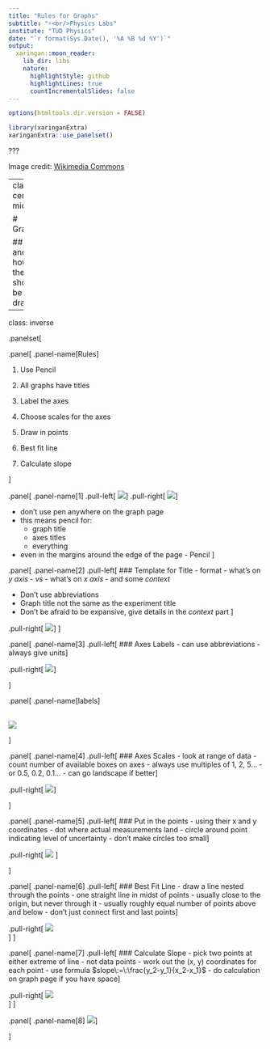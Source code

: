 ```yaml
---
title: "Rules for Graphs"
subtitle: "⚡<br/>Physics Labs"
institute: "TUD Physics"
date: "`r format(Sys.Date(), '%A %B %d %Y')`"
output:
  xaringan::moon_reader:
    lib_dir: libs
    nature:
      highlightStyle: github
      highlightLines: true
      countIncrementalSlides: false
---
```


<!-- background-image: url(img/xkcd.png) -->

```r
options(htmltools.dir.version = FALSE)
```

```r
library(xaringanExtra)
xaringanExtra::use_panelset()
```

???

Image credit: [Wikimedia Commons](https://commons.wikimedia.org/wiki/File:Sharingan_triple.svg)

---
class: center, middle

# Graphs

## ... and how they should be drawn

---
class: inverse

.panelset[

.panel[
.panel-name[Rules]


1. Use Pencil  

2. All graphs have titles  

3. Label the axes  

4. Choose scales for the axes  

5. Draw in points  

6. Best fit line  

7. Calculate slope  

]

.panel[
.panel-name[1]
.pull-left[
![](img/Pencils_hb.jpg)
]
.pull-right[
![](img/pen.png)
]

- don't use pen anywhere on the graph page
- this means pencil for:
    - graph title
    - axes titles
    - everything
- even in the margins around the edge of the page - Pencil
] <!-- end of panel -->

.panel[
.panel-name[2]
.pull-left[
### Template for Title
- format
    - what's on _y axis_
    - _vs_
    - what's on _x axis_
    - and some _context_

- Don't use abbreviations 
- Graph title not the same as the experiment title 
- Don't be afraid to be expansive, give details in the *context* part
]

.pull-right[
![](img/title.png)
]
] <!-- end of panel -->

.panel[
.panel-name[3]
.pull-left[
### Axes Labels
- can use abbreviations
- always give units
]

.pull-right[
![](img/axes-titles.png)
]

] <!-- end of panel -->

.panel[
.panel-name[labels]
<br>
<br>

![](img/label-axes.png)


] <!-- end of panel -->

.panel[
.panel-name[4]
.pull-left[
### Axes Scales
- look at range of data
- count number of available boxes on axes
- always use multiples of 1, 2, 5...
- or 0.5, 0.2, 0.1...
- can go landscape if better
]

.pull-right[
![](img/axes-scales.png)
]

] <!-- end of panel -->

.panel[
.panel-name[5]
.pull-left[
### Put in the points
- using their x and y coordinates
- dot where actual measurements land
- circle around point indicating level of uncertainty
- don't make circles too small
]

.pull-right[
![](img/points.png) 
]

] <!-- end of panel -->

.panel[
.panel-name[6]
.pull-left[
### Best Fit Line
- draw a line nested through the points
- one straight line in midst of points
- usually close to the origin, but never through it
- usually roughly equal number of points above and below
- don't just connect first and last points
]

.pull-right[
![](img/line.png)  
]
]<!-- end of panel -->

.panel[
.panel-name[7]
.pull-left[
### Calculate Slope
- pick two points at either extreme of line
    - not data points
- work out the (x, y) coordinates for each point
- use formula $slope\:=\:\frac{y_2-y_1}{x_2-x_1}$
- do calculation on graph page if you have space
]

.pull-right[
![](img/slope1.png)  
]
]<!-- end of panel -->

.panel[
.panel-name[8]
![](img/pen.png)
]

] <!-- end of panelset -->
